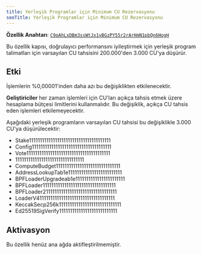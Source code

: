 ```yaml
---
title: Yerleşik Programlar için Minimum CU Rezervasyonu
seoTitle: Yerleşik Programlar için Minimum CU Rezervasyonu
---
```


**Özellik Anahtarı**:
[`C9oAhLxDBm3ssWtJx1yBGzPY55r2rArHmN1pbQn6HogH`](https://explorer.solana.com/address/C9oAhLxDBm3ssWtJx1yBGzPY55r2rArHmN1pbQn6HogH)

Bu özellik kapısı, doğrulayıcı performansını iyileştirmek için yerleşik program
talimatları için varsayılan CU tahsisini 200.000'den 3.000 CU'ya düşürür.

## Etki

İşlemlerin %0,00001'inden daha azı bu değişiklikten etkilenecektir.

**Geliştiriciler** her zaman işlemleri için CU'ları açıkça tahsis etmek üzere
hesaplama bütçesi limitlerini kullanmalıdır. Bu değişiklik, açıkça CU tahsis
eden işlemleri etkilemeyecektir.

Aşağıdaki yerleşik programların varsayılan CU tahsisi bu değişiklikle 3.000
CU'ya düşürülecektir:

- Stake11111111111111111111111111111111111111
- Config1111111111111111111111111111111111111
- Vote111111111111111111111111111111111111111
- 11111111111111111111111111111111
- ComputeBudget111111111111111111111111111111
- AddressLookupTab1e1111111111111111111111111
- BPFLoaderUpgradeab1e11111111111111111111111
- BPFLoader1111111111111111111111111111111111
- BPFLoader2111111111111111111111111111111111
- LoaderV411111111111111111111111111111111111
- KeccakSecp256k11111111111111111111111111111
- Ed25519SigVerify111111111111111111111111111

## Aktivasyon

Bu özellik henüz ana ağda aktifleştirilmemiştir.
